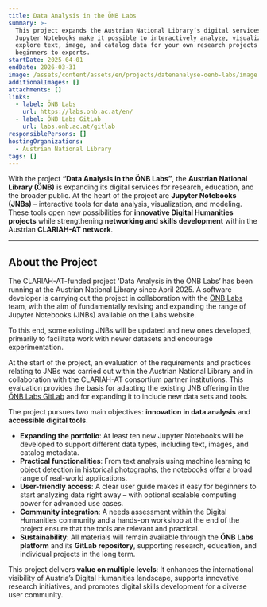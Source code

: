 ```yaml
---
title: Data Analysis in the ÖNB Labs
summary: >-
  This project expands the Austrian National Library’s digital services. New
  Jupyter Notebooks make it possible to interactively analyze, visualize, and
  explore text, image, and catalog data for your own research projects – from
  beginners to experts.
startDate: 2025-04-01
endDate: 2026-03-31
image: /assets/content/assets/en/projects/datenanalyse-oenb-labs/image.png
additionalImages: []
attachments: []
links:
  - label: ÖNB Labs
    url: https://labs.onb.ac.at/en/
  - label: ÖNB Labs GitLab
    url: labs.onb.ac.at/gitlab
responsiblePersons: []
hostingOrganizations:
  - Austrian National Library
tags: []
---
```

With the project **“Data Analysis in the ÖNB Labs”**, the **Austrian National Library (ÖNB)** is expanding its digital services for research, education, and the broader public. At the heart of the project are **Jupyter Notebooks (JNBs)** – interactive tools for data analysis, visualization, and modeling. These tools open new possibilities for **innovative Digital Humanities projects** while strengthening **networking and skills development** within the Austrian **CLARIAH-AT network**.

---

## **About the Project**

The CLARIAH-AT-funded project ‘Data Analysis in the ÖNB Labs’ has been running at the Austrian National Library since April 2025. A software developer is carrying out the project in collaboration with the [ÖNB Labs](https://labs.onb.ac.at/en/) team, with the aim of fundamentally revising and expanding the range of Jupyter Notebooks (JNBs) available on the Labs website.

To this end, some existing JNBs will be updated and new ones developed, primarily to facilitate work with newer datasets and encourage experimentation.

At the start of the project, an evaluation of the requirements and practices relating to JNBs was carried out within the Austrian National Library and in collaboration with the CLARIAH-AT consortium partner institutions. This evaluation provides the basis for adapting the existing JNB offering in the [ÖNB Labs GitLab](https://labs.onb.ac.at/gitlab/explore/projects/topics/CLARIAH-AT) and for expanding it to include new data sets and tools.

The project pursues two main objectives: **innovation in data analysis** and **accessible digital tools**.

* **Expanding the portfolio**: At least ten new Jupyter Notebooks will be developed to support different data types, including text, images, and catalog metadata.
* **Practical functionalities**: From text analysis using machine learning to object detection in historical photographs, the notebooks offer a broad range of real-world applications.
* **User-friendly access**: A clear user guide makes it easy for beginners to start analyzing data right away – with optional scalable computing power for advanced use cases.
* **Community integration**: A needs assessment within the Digital Humanities community and a hands-on workshop at the end of the project ensure that the tools are relevant and practical.
* **Sustainability**: All materials will remain available through the **ÖNB Labs platform** and its **GitLab repository**, supporting research, education, and individual projects in the long term.

This project delivers **value on multiple levels**: It enhances the international visibility of Austria’s Digital Humanities landscape, supports innovative research initiatives, and promotes digital skills development for a diverse user community.
